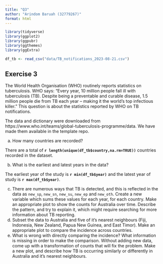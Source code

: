 ```yaml
---
title: "Q3"
author: "Arindom Baruah (32779267)"
format: html
---
```

```r
library(tidyverse)
library(ggplot2)
library(ggpubr)
library(ggthemes)
library(ggExtra)
```


```r
df_tb <- read_csv("data/TB_notifications_2023-08-21.csv")
```
## Exercise 3

The World Health Organisation (WHO) routinely reports statistics on tuberculosis. WHO says: "Every year, 10 million people fall ill with tuberculosis (TB). Despite being a preventable and curable disease, 1.5 million people die from TB each year – making it the world’s top infectious killer." This question is about the statistics reported by WHO on TB notifications. 

The data and dictionary were downloaded from https://www.who.int/teams/global-tuberculosis-programme/data. We have made them available in the template repo.

a. How many countries are recorded?

There are a total of __`r length(unique(df_tb$country,na.rm=TRUE))`__ countries recorded in the dataset.


b. What is the earliest and latest years in the data?

The earliest year of the study is __`r min(df_tb$year)`__ and the latest year of study is __`r max(df_tb$year)`__.

c. There are numerous ways that TB is detected, and this is reflected in the data as `new_sp`, `new_sn`, `new_su`, `new_ep` and `new_oth`. Create a new variable which sums these values for each year, for each country. Make an appropriate plot to show the counts for Australia over time. Describe the pattern, and try to explain it, which might require searching for more information about TB reporting.
d. Subset the data to Australia and five of it's nearest neighbours (Fiji, Indonesia, New Zealand, Papua New Guinea, and East Timor). Make an appropriate plot to compare the incidence across countries. 
e. What is wrong with directly comparing the incidence? What information is missing in order to make the comparison. Without adding new data, come up with a transformation of counts that will fix the problem. Make a new plot, and describe how TB is occurring similarly or differently in Australia and it's nearest neighbours.

